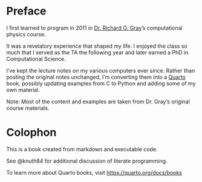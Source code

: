 # Preface {.unnumbered}

I first learned to program in 2011 in
[Dr. Richard O. Gray](https://physics.appstate.edu/faculty-staff/dr-richard-o-gray)'s computational physics course. 

It was a revelatory experience that shaped my life. I enjoyed the class so much
that I served as the TA the following year and later earned a PhD in
Computational Science.

I've kept the lecture notes on my various computers ever since. Rather than
posting the original notes unchanged, I'm converting them into a
[Quarto](https://quarto.org/) book, possibly updating examples from C to Python
and adding some of my own material.

Note: Most of the content and examples are taken from Dr. Gray's original course
materials.

# Colophon {.unnumbered}

This is a book created from markdown and executable code.

See @knuth84 for additional discussion of literate programming.

To learn more about Quarto books, visit <https://quarto.org/docs/books>